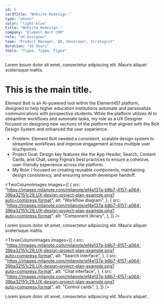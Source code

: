 ```yaml
---
id: 5
cardTitle: "Website Redesign."
type: "phone"
color: "light-blue"
title: "Website Redesign."
company: "Element Bolt CRM"
role: "UX Designer"
team: "Product Manager, QA, Developer, Strategist"
duration: "45 hours"
tools: "figma, figma, figma"
---
```


<FullWidthImage
  src="https://images.milanote.com/milanote/ef4e137a-b8b7-4157-a064-39ba32151c29_UX-design-project-plan-example.png?auto=compress,format"
  alt="Element Bolt Dashboard Interface"
/>

<Caption>
  Lorem ipsum dolor sit amet, consectetur adipiscing elit. Mauris aliquet
  scelerisque mattis.
</Caption>

<MaxWidth>

# This is the main title.

Element Bolt is an AI-powered tool within the Element451 platform, designed to help higher education institutions automate and personalize communications with prospective students. While the platform utilizes AI to streamline workflows and automate tasks, my role as a UX Designer focused on designing new sections of the platform that aligned with the Bolt Design System and enhanced the user experience.

- Problem: Element Bolt needed a consistent, scalable design system to streamline workflows and improve engagement across multiple user touchpoints.
- Project Goal: Design key features like the App Header, Search, Content Cards, and Chat, using Figma’s best practices to ensure a cohesive, user-friendly experience across the platform.
- My Role: I focused on creating reusable components, maintaining design consistency, and ensuring smooth developer handoff.

</MaxWidth>

<TwoColumnImages
  images={[
    {
      src: "https://images.milanote.com/milanote/ef4e137a-b8b7-4157-a064-39ba32151c29_UX-design-project-plan-example.png?auto=compress,format",
      alt: "Workflow diagram",
    },
    {
      src: "https://images.milanote.com/milanote/ef4e137a-b8b7-4157-a064-39ba32151c29_UX-design-project-plan-example.png?auto=compress,format",
      alt: "Component library",
    },
  ]}
/>
<Caption>
  Lorem ipsum dolor sit amet, consectetur adipiscing elit. Mauris aliquet
  scelerisque mattis.
</Caption>

<ThreeColumnImages
  images={[
    {
      src: "https://images.milanote.com/milanote/ef4e137a-b8b7-4157-a064-39ba32151c29_UX-design-project-plan-example.png?auto=compress,format",
      alt: "Search interface",
    },
    {
      src: "https://images.milanote.com/milanote/ef4e137a-b8b7-4157-a064-39ba32151c29_UX-design-project-plan-example.png?auto=compress,format",
      alt: "Chat interface",
    },
    {
      src: "https://images.milanote.com/milanote/ef4e137a-b8b7-4157-a064-39ba32151c29_UX-design-project-plan-example.png?auto=compress,format",
      alt: "Control cards",
    },
  ]}
/>
<Caption>
  Lorem ipsum dolor sit amet, consectetur adipiscing elit. Mauris aliquet .
</Caption>
